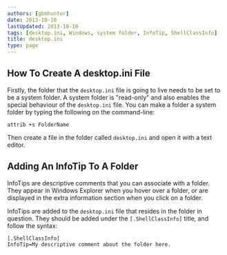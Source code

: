 ```yaml
---
authors: [gbmhunter]
date: 2013-10-10
lastUpdated: 2013-10-10
tags: [desktop.ini, Windows, system folder, InfoTip, ShellClassInfo]
title: desktop.ini
type: page
---
```


## How To Create A desktop.ini File

Firstly, the folder that the `desktop.ini` file is going to live needs to be set to be a system folder. A system folder is "read-only" and also enables the special behaviour of the `desktop.ini` file. You can make a folder a system folder by typing the following on the command-line:

```text    
attrib +s FolderName
```

Then create a file in the folder called `desktop.ini` and open it with a text editor.


## Adding An InfoTip To A Folder


InfoTips are descriptive comments that you can associate with a folder. They appear in Windows Explorer when you hover over a folder, or are displayed in the extra information section when you click on a folder.

InfoTips are added to the `desktop.ini` file that resides in the folder in question. They should be added under the `[.ShellClassInfo]` title, and follow the syntax:

```text
[.ShellClassInfo]
InfoTip=My descriptive comment about the folder here.
```
